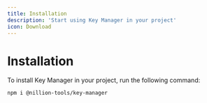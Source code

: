 ```yaml
---
title: Installation
description: 'Start using Key Manager in your project'
icon: Download
---
```


# Installation

To install Key Manager in your project, run the following command:

```package-install
npm i @nillion-tools/key-manager
```
